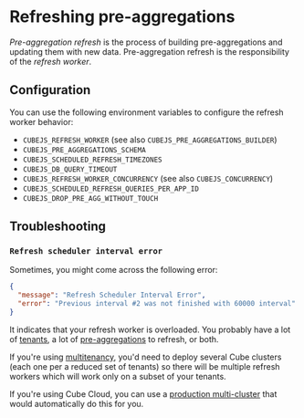 # Refreshing pre-aggregations

_Pre-aggregation refresh_ is the process of building pre-aggregations and updating
them with new data. Pre-aggregation refresh is the responsibility of the _refresh
worker_.

## Configuration

You can use the following environment variables to configure the refresh worker
behavior:

- `CUBEJS_REFRESH_WORKER` (see also `CUBEJS_PRE_AGGREGATIONS_BUILDER`)
- `CUBEJS_PRE_AGGREGATIONS_SCHEMA`
- `CUBEJS_SCHEDULED_REFRESH_TIMEZONES`
- `CUBEJS_DB_QUERY_TIMEOUT`
- `CUBEJS_REFRESH_WORKER_CONCURRENCY` (see also `CUBEJS_CONCURRENCY`)
- `CUBEJS_SCHEDULED_REFRESH_QUERIES_PER_APP_ID`
- `CUBEJS_DROP_PRE_AGG_WITHOUT_TOUCH`

## Troubleshooting

### `Refresh scheduler interval error`

Sometimes, you might come across the following error:

```json
{
  "message": "Refresh Scheduler Interval Error",
  "error": "Previous interval #2 was not finished with 60000 interval"
}
```

It indicates that your refresh worker is overloaded. You probably have a lot of
[tenants][ref-multitenancy], a lot of [pre-aggregations][ref-preaggs] to refresh,
or both.

If you're using [multitenancy][ref-multitenancy], you'd need to deploy several Cube
clusters (each one per a reduced set of tenants) so there will be multiple refresh
workers which will work only on a subset of your tenants.

If you're using Cube Cloud, you can use a [production multi-cluster][ref-production-multi-cluster]
that would automatically do this for you.


[ref-multitenancy]: /product/configuration/advanced/multitenancy
[ref-preaggs]: /product/caching/using-pre-aggregations
[ref-production-multi-cluster]: /product/deployment/cloud/deployment-types#production-multi-cluster
